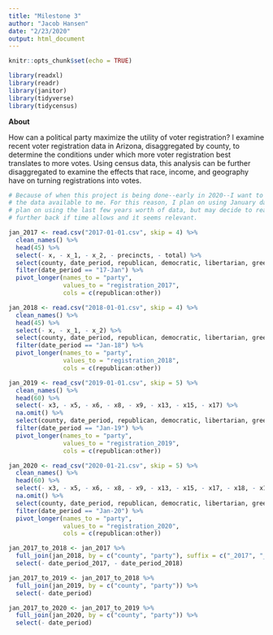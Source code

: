 ```yaml
---
title: "Milestone 3"
author: "Jacob Hansen"
date: "2/23/2020"
output: html_document
---
```


```r
knitr::opts_chunk$set(echo = TRUE)

library(readxl)
library(readr)
library(janitor)
library(tidyverse)
library(tidycensus)
```

**About**

How can a political party maximize the utility of voter registration? I examine recent voter registration data in Arizona, disaggregated by county, to determine the conditions under which more voter registration best translates to more votes. Using census data, this analysis can be further disaggregated to examine the effects that race, income, and geography have on turning registrations into votes.

```r

# Because of when this project is being done--early in 2020--I want to maximize
# the data available to me. For this reason, I plan on using January data. I
# plan on using the last few years worth of data, but may decide to reach
# further back if time allows and it seems relevant.

jan_2017 <- read.csv("2017-01-01.csv", skip = 4) %>% 
  clean_names() %>% 
  head(45) %>% 
  select(- x, - x_1, - x_2, - precincts, - total) %>% 
  select(county, date_period, republican, democratic, libertarian, green, other) %>% 
  filter(date_period == "17-Jan") %>% 
  pivot_longer(names_to = "party",
               values_to = "registration_2017",
               cols = c(republican:other))
```

```r
jan_2018 <- read.csv("2018-01-01.csv", skip = 4) %>% 
  clean_names() %>% 
  head(45) %>% 
  select(- x, - x_1, - x_2) %>% 
  select(county, date_period, republican, democratic, libertarian, green, other) %>% 
  filter(date_period == "Jan-18") %>% 
  pivot_longer(names_to = "party",
               values_to = "registration_2018",
               cols = c(republican:other))
```

```r
jan_2019 <- read_csv("2019-01-01.csv", skip = 5) %>% 
  clean_names() %>% 
  head(60) %>% 
  select(- x3, - x5, - x6, - x8, - x9, - x13, - x15, - x17) %>% 
  na.omit() %>% 
  select(county, date_period, republican, democratic, libertarian, green, other) %>% 
  filter(date_period == "Jan-19") %>% 
  pivot_longer(names_to = "party",
               values_to = "registration_2019",
               cols = c(republican:other))
```

```r
jan_2020 <- read_csv("2020-01-21.csv", skip = 5) %>% 
  clean_names() %>% 
  head(60) %>% 
  select(- x3, - x5, - x6, - x8, - x9, - x13, - x15, - x17, - x18, - x19) %>% 
  na.omit() %>% 
  select(county, date_period, republican, democratic, libertarian, green, other) %>% 
  filter(date_period == "Jan-20") %>% 
  pivot_longer(names_to = "party",
               values_to = "registration_2020",
               cols = c(republican:other))
```

```r
jan_2017_to_2018 <- jan_2017 %>% 
  full_join(jan_2018, by = c("county", "party"), suffix = c("_2017", "_2018")) %>% 
  select(- date_period_2017, - date_period_2018)

jan_2017_to_2019 <- jan_2017_to_2018 %>% 
  full_join(jan_2019, by = c("county", "party")) %>% 
  select(- date_period)

jan_2017_to_2020 <- jan_2017_to_2019 %>% 
  full_join(jan_2020, by = c("county", "party")) %>% 
  select(- date_period)
```




